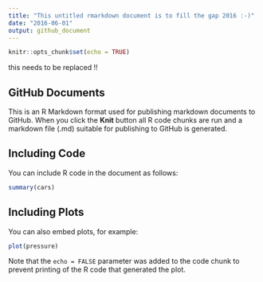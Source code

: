 ---
title: "This untitled rmarkdown document is to fill the gap 2016 :-)"
date: "2016-06-01"
output: github_document
---

```{r setup, include=FALSE}
knitr::opts_chunk$set(echo = TRUE)
```

this needs to be replaced !!

## GitHub Documents

This is an R Markdown format used for publishing markdown documents to GitHub. When you click the **Knit** button all R code chunks are run and a markdown file (.md) suitable for publishing to GitHub is generated.

## Including Code

You can include R code in the document as follows:

```{r cars}
summary(cars)
```

## Including Plots

You can also embed plots, for example:

```{r pressure, echo=FALSE}
plot(pressure)
```

Note that the `echo = FALSE` parameter was added to the code chunk to prevent printing of the R code that generated the plot.
